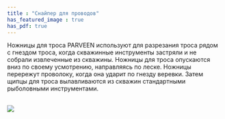 ```yaml
---
title : "Снайпер для проводов"
has_featured_image : true
has_pdf: true
---
```


Ножницы для троса PARVEEN используют для разрезания троса рядом с гнездом троса, когда скважинные инструменты застряли и не собрали извлеченные из скважины. Ножницы для троса опускаются вниз по своему усмотрению, направляясь по леске. Ножницы перережут проволоку, когда она ударит по гнезду веревки. Затем щипцы для троса вылавливаются из скважин стандартными рыболовными инструментами.

<br />
<Image src={image} />